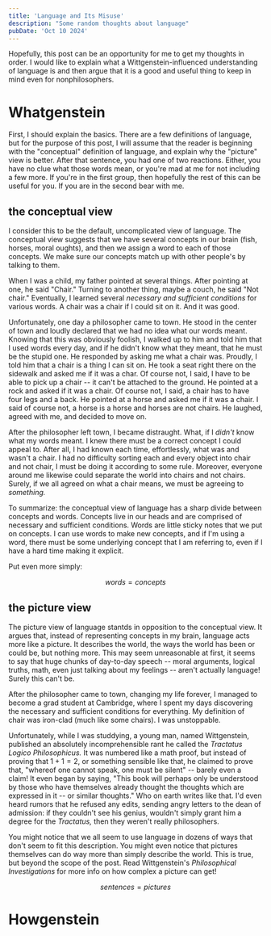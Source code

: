```yaml
---
title: 'Language and Its Misuse'
description: "Some random thoughts about language"
pubDate: 'Oct 10 2024'
---
```

Hopefully, this post can be an opportunity for me to get my thoughts in order. I would like to explain what a Wittgenstein-influenced understanding of language is and then argue that it is a good and useful thing to keep in mind even for nonphilosophers. 

# Whatgenstein

First, I should explain the basics. There are a few definitions of language, but for the purpose of this post, I will assume that the reader is beginning with the "conceptual" definition of language, and explain why the "picture" view is better. After that sentence, you had one of two reactions. Either, you have no clue what those words mean, or you're mad at me for not including a few more. If you're in the first group, then hopefully the rest of this can be useful for you. If you are in the second bear with me.

## the conceptual view

I consider this to be the default, uncomplicated view of language. The conceptual view suggests that we have several concepts in our brain (fish, horses, moral oughts), and then we assign a word to each of those concepts. We make sure our concepts match up with other people's by talking to them.

When I was a child, my father pointed at several things. After pointing at one, he said "Chair." Turning to another thing, maybe a couch, he said "Not chair." Eventually, I learned several *necessary and sufficient conditions* for various words. A chair was a chair if I could sit on it. And it was good. 

Unfortunately, one day a philosopher came to town. He stood in the center of town and loudly declared that we had no idea what our words meant. Knowing that this was obviously foolish, I walked up to him and told him that I used words every day, and if he didn't know what they meant, that he must be the stupid one. He responded by asking me what a chair was. Proudly, I told him that a chair is a thing I can sit on. He took a seat right there on the sidewalk and asked me if it was a char. Of course not, I said, I have to be able to pick up a chair -- it can't be attached to the ground. He pointed at a rock and asked if it was a chair. Of course not, I said, a chair has to have four legs and a back. He pointed at a horse and asked me if it was a chair. I said of course not, a horse is a horse and horses are not chairs. He laughed, agreed with me, and decided to move on.

After the philosopher left town, I became distraught. What, if I *didn't* know what my words meant. I knew there must be a correct concept I could appeal to. After all, I had known each time, effortlessly, what was and wasn't a chair. I had no difficulty sorting each and every object into chair and not chair, I must be doing it according to some rule. Moreover, everyone around me likewise could separate the world into chairs and not chairs. Surely, if we all agreed on what a chair means, we must be agreeing to *something.*

To summarize: the conceptual view of language has a sharp divide between concepts and words. Concepts live in our heads and are comprised of necessary and sufficient conditions. Words are little sticky notes that we put on concepts. I can use words to make new concepts, and if I'm using a word, there must be some underlying concept that I am referring to, even if I have a hard time making it explicit.

Put even more simply:

$$words = concepts$$

## the picture view

The picture view of language stantds in opposition to the conceptual view. It argues that, instead of representing concepts in my brain, language acts more like a picture. It describes the world, the ways the world has been or could be, but nothing more. This may seem unreasonable at first, it seems to say that huge chunks of day-to-day speech -- moral arguments, logical truths, math, even just talking about my feelings -- aren't actually language! Surely this can't be.

After the philosopher came to town, changing my life forever, I managed to become a grad student at Cambridge, where I spent my days discovering the necessary and sufficient conditions for everything. My definition of chair was iron-clad (much like some chairs). I was unstoppable. 

Unfortunately, while I was studdying, a young man, named Wittgenstein, published an absolutely incomprehensible rant he called the *Tractatus Logico Philosophicus.* It was numbered like a math proof, but instead of proving that $1+1=2$, or something sensible like that, he claimed to prove that, "whereof one cannot speak, one must be silent" -- barely even a claim! It even began by saying, "This book will perhaps only be understood by those who have themselves already thought the thoughts which are expressed in it -- or similar thoughts." Who on earth writes like that. I'd even heard rumors that he refused any edits, sending angry letters to the dean of admission: if they couldn't see his genius, wouldn't simply grant him a degree for the *Tractatus,* then they weren't really philosophers. 



You might notice that we all seem to use language in dozens of ways that don't seem to fit this description. You might even notice that pictures themselves can do way more than simply describe the world. This is true, but beyond the scope of the post. Read Wittgenstein's *Philosophical Investigations* for more info on how complex a picture can get!

$$sentences = pictures$$

# Howgenstein